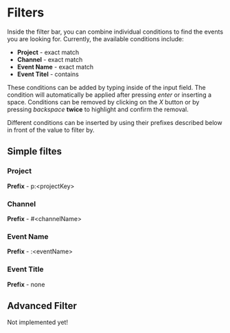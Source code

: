 
# Filters

Inside the filter bar, you can combine individual conditions to find the events you are looking for.
Currently, the available conditions include:
- **Project** - exact match
- **Channel** - exact match
- **Event Name** - exact match
- **Event Titel** - contains

These conditions can be added by typing inside of the input field. The condition will 
automatically be applied after pressing *enter* or inserting a space. Conditions can be 
removed by clicking on the *X* button or by pressing *backspace* **twice** to highlight 
and confirm the removal.

<Callout type="default" emoji="💡">
    Different conditions can be inserted by using their prefixes described below in front of the value to filter by.
</Callout>

## Simple filtes

### Project
**Prefix** - p:\<projectKey\>

### Channel
**Prefix** - \#\<channelName\>

### Event Name
**Prefix** - \:\<eventName\>

### Event Title
**Prefix** - none


## Advanced Filter

<Callout type="warning" >
    Not implemented yet!
</Callout>


